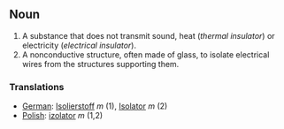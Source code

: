 ==Noun==

# A substance that does not transmit sound, heat (''thermal insulator'') or electricity (''electrical insulator'').
# A nonconductive structure, often made of glass, to isolate electrical wires from the structures supporting them.

===Translations===

*[[German]]: [[Isolierstoff]] ''m'' (1), [[Isolator]] ''m'' (2)
*[[Polish]]: [[izolator]] ''m'' (1,2)